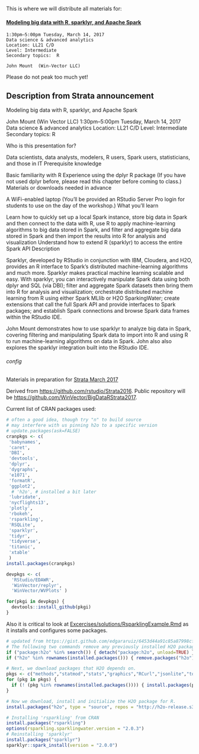 
This is where we will distribute all materials for:


#### [Modeling big data with R, sparklyr, and Apache Spark](https://conferences.oreilly.com/strata/strata-ca/public/schedule/detail/55791)

    1:30pm–5:00pm Tuesday, March 14, 2017
    Data science & advanced analytics
    Location: LL21 C/D
    Level: Intermediate
    Secondary topics:  R

    John Mount  (Win-Vector LLC)
    
    
    
Please do not peak too much yet!

Description from Strata announcement
-------------
  
  
  Modeling big data with R, sparklyr, and Apache Spark
  
John Mount (Win Vector LLC)
1:30pm–5:00pm Tuesday, March 14, 2017
Data science & advanced analytics
Location: LL21 C/D
Level: Intermediate
Secondary topics:  R

Who is this presentation for?

Data scientists, data analysts, modelers, R users, Spark users, statisticians, and those in IT
Prerequisite knowledge

Basic familiarity with R
Experience using the dplyr R package (If you have not used dplyr before, please read this chapter before coming to class.)
Materials or downloads needed in advance

A WiFi-enabled laptop (You'll be provided an RStudio Server Pro login for students to use on the day of the workshop.)
What you'll learn

Learn how to quickly set up a local Spark instance, store big data in Spark and then connect to the data with R, use R to apply machine-learning algorithms to big data stored in Spark, and filter and aggregate big data stored in Spark and then import the results into R for analysis and visualization
Understand how to extend R (sparklyr) to access the entire Spark API
Description

Sparklyr, developed by RStudio in conjunction with IBM, Cloudera, and H2O, provides an R interface to Spark’s distributed machine-learning algorithms and much more. Sparklyr makes practical machine learning scalable and easy. With sparklyr, you can interactively manipulate Spark data using both dplyr and SQL (via DBI); filter and aggregate Spark datasets then bring them into R for analysis and visualization; orchestrate distributed machine learning from R using either Spark MLlib or H2O SparkingWater; create extensions that call the full Spark API and provide interfaces to Spark packages; and establish Spark connections and browse Spark data frames within the RStudio IDE.

John Mount demonstrates how to use sparklyr to analyze big data in Spark, covering filtering and manipulating Spark data to import into R and using R to run machine-learning algorithms on data in Spark. John also also explores the sparklyr integration built into the RStudio IDE.




###### config

Materials in preparation for [Strata March 2017](https://conferences.oreilly.com/strata/strata-ca/public/schedule/detail/55791) 

Derived from [https://github.com/rstudio/Strata2016](https://github.com/rstudio/Strata2016).
Public repository will be [https://github.com/WinVector/BigDataRStrata2017](https://github.com/WinVector/BigDataRStrata2017).

 
Current list of CRAN packages used:

```r
# often a good idea, though try "n" to build source
# may interfere with us pinning h2o to a specific version
# update.packages(ask=FALSE) 
cranpkgs <- c(
 'babynames',
 'caret',
 'DBI',
 'devtools',
 'dplyr',
 'dygraphs',
 'e1071',
 'formatR',
 'ggplot2',
  # 'h2o', # installed a bit later
 'lubridate',
 'nycflights13',
 'plotly',
 'rbokeh',
 'rsparkling',
 'RSQLite',
 'sparklyr',
 'tidyr',
 'tidyverse',
 'titanic',
 'xtable'
 )
install.packages(cranpkgs)
```

```r
devpkgs <- c(
  'RStudio/EDAWR',
  'WinVector/replyr',
  'WinVector/WVPlots' )

for(pkgi in devpkgs) {
  devtools::install_github(pkgi)
}
```


Also it is critical to look at [Excercises/solutions/RsparklingExample.Rmd](Excercises/solutions/RsparklingExample.Rmd) as it installs and configures some packages.



```r
# updated from https://gist.github.com/edgararuiz/6453d44a91c85a87998cfeb0dfed9fa9
# The following two commands remove any previously installed H2O packages for R.
if ("package:h2o" %in% search()) { detach("package:h2o", unload=TRUE) }
if ("h2o" %in% rownames(installed.packages())) { remove.packages("h2o") }

# Next, we download packages that H2O depends on.
pkgs <- c("methods","statmod","stats","graphics","RCurl","jsonlite","tools","utils")
for (pkg in pkgs) {
  if (! (pkg %in% rownames(installed.packages()))) { install.packages(pkg) }
}

# Now we download, install and initialize the H2O package for R.
install.packages("h2o", type = "source", repos = "http://h2o-release.s3.amazonaws.com/h2o/rel-turnbull/2/R")

# Installing 'rsparkling' from CRAN
install.packages("rsparkling")
options(rsparkling.sparklingwater.version = "2.0.3")
# Reinstalling 'sparklyr' 
install.packages("sparklyr")
sparklyr::spark_install(version = "2.0.0")
```


  


